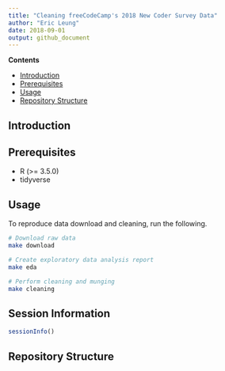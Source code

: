 ```yaml
---
title: "Cleaning freeCodeCamp's 2018 New Coder Survey Data"
author: "Eric Leung"
date: 2018-09-01
output: github_document
---
```


**Contents**

- [Introduction](#introduction)
- [Prerequisites](#prerequisites)
- [Usage](#usage)
- [Repository Structure](#repository-structure)

## Introduction

## Prerequisites

- R (>= 3.5.0)
- tidyverse

## Usage

To reproduce data download and cleaning, run the following.

```sh
# Download raw data
make download

# Create exploratory data analysis report
make eda

# Perform cleaning and munging
make cleaning
```

## Session Information

```r
sessionInfo()
```

## Repository Structure
